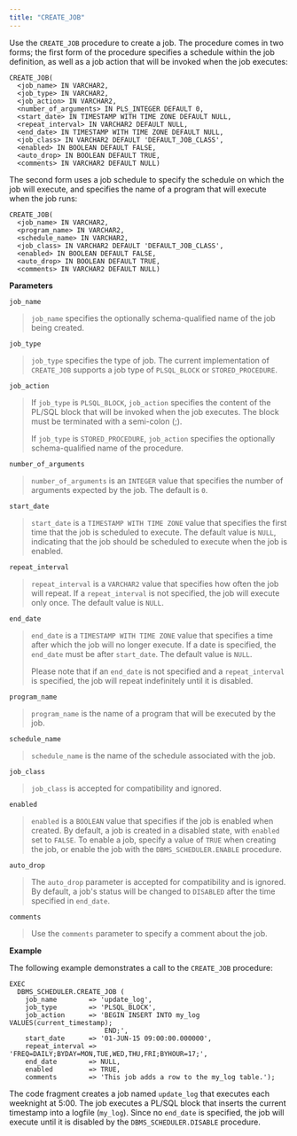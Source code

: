 ```yaml
---
title: "CREATE_JOB"
---
```


Use the `CREATE_JOB` procedure to create a job. The procedure comes in two forms; the first form of the procedure specifies a schedule within the job definition, as well as a job action that will be invoked when the job executes:

```
CREATE_JOB(
  <job_name> IN VARCHAR2,
  <job_type> IN VARCHAR2,
  <job_action> IN VARCHAR2,
  <number_of_arguments> IN PLS_INTEGER DEFAULT 0,
  <start_date> IN TIMESTAMP WITH TIME ZONE DEFAULT NULL,
  <repeat_interval> IN VARCHAR2 DEFAULT NULL,
  <end_date> IN TIMESTAMP WITH TIME ZONE DEFAULT NULL,
  <job_class> IN VARCHAR2 DEFAULT 'DEFAULT_JOB_CLASS',
  <enabled> IN BOOLEAN DEFAULT FALSE,
  <auto_drop> IN BOOLEAN DEFAULT TRUE,
  <comments> IN VARCHAR2 DEFAULT NULL)
```

The second form uses a job schedule to specify the schedule on which the job will execute, and specifies the name of a program that will execute when the job runs:

```
CREATE_JOB(
  <job_name> IN VARCHAR2,
  <program_name> IN VARCHAR2,
  <schedule_name> IN VARCHAR2,
  <job_class> IN VARCHAR2 DEFAULT 'DEFAULT_JOB_CLASS',
  <enabled> IN BOOLEAN DEFAULT FALSE,
  <auto_drop> IN BOOLEAN DEFAULT TRUE,
  <comments> IN VARCHAR2 DEFAULT NULL)
```

**Parameters**

`job_name`

> `job_name` specifies the optionally schema-qualified name of the job being created.

`job_type`

> `job_type` specifies the type of job. The current implementation of `CREATE_JOB` supports a job type of `PLSQL_BLOCK` or `STORED_PROCEDURE`.

`job_action`

> If `job_type` is `PLSQL_BLOCK`, `job_action` specifies the content of the PL/SQL block that will be invoked when the job executes. The block must be terminated with a semi-colon (;).
>
> If `job_type` is `STORED_PROCEDURE`, `job_action` specifies the optionally schema-qualified name of the procedure.

`number_of_arguments`

> `number_of_arguments` is an `INTEGER` value that specifies the number of arguments expected by the job. The default is `0`.

`start_date`

> `start_date` is a `TIMESTAMP WITH TIME ZONE` value that specifies the first time that the job is scheduled to execute. The default value is `NULL`, indicating that the job should be scheduled to execute when the job is enabled.

`repeat_interval`

> `repeat_interval` is a `VARCHAR2` value that specifies how often the job will repeat. If a `repeat_interval` is not specified, the job will execute only once. The default value is `NULL`.

`end_date`

> `end_date` is a `TIMESTAMP WITH TIME ZONE` value that specifies a time after which the job will no longer execute. If a date is specified, the `end_date` must be after `start_date`. The default value is `NULL`.
>
> Please note that if an `end_date` is not specified and a `repeat_interval` is specified, the job will repeat indefinitely until it is disabled.

`program_name`

> `program_name` is the name of a program that will be executed by the job.

`schedule_name`

> `schedule_name` is the name of the schedule associated with the job.

`job_class`

> `job_class` is accepted for compatibility and ignored.

`enabled`

> `enabled` is a `BOOLEAN` value that specifies if the job is enabled when created. By default, a job is created in a disabled state, with `enabled` set to `FALSE`. To enable a job, specify a value of `TRUE` when creating the job, or enable the job with the `DBMS_SCHEDULER.ENABLE` procedure.

`auto_drop`

> The `auto_drop` parameter is accepted for compatibility and is ignored. By default, a job's status will be changed to `DISABLED` after the time specified in `end_date`.

`comments`

> Use the `comments` parameter to specify a comment about the job.

**Example**

The following example demonstrates a call to the `CREATE_JOB` procedure:

```
EXEC
  DBMS_SCHEDULER.CREATE_JOB (
    job_name        => 'update_log',
    job_type        => 'PLSQL_BLOCK',
    job_action      => 'BEGIN INSERT INTO my_log VALUES(current_timestamp);
                        END;',
    start_date      => '01-JUN-15 09:00:00.000000',
    repeat_interval => 'FREQ=DAILY;BYDAY=MON,TUE,WED,THU,FRI;BYHOUR=17;',
    end_date        => NULL,
    enabled         => TRUE,
    comments        => 'This job adds a row to the my_log table.');
```

The code fragment creates a job named `update_log` that executes each weeknight at 5:00. The job executes a PL/SQL block that inserts the current timestamp into a logfile (`my_log`). Since no `end_date` is specified, the job will execute until it is disabled by the `DBMS_SCHEDULER.DISABLE` procedure.
